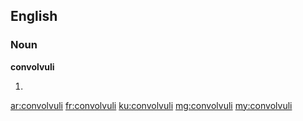 ==English==

===Noun===
'''convolvuli'''

# {{plural of|convolvulus}}

[[ar:convolvuli]]
[[fr:convolvuli]]
[[ku:convolvuli]]
[[mg:convolvuli]]
[[my:convolvuli]]
